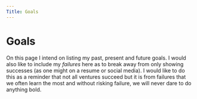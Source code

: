 ```yaml
---
Title: Goals
---
```


# Goals

On this page I intend on listing my past, present and future goals. I would also like to include my *failures* here as to break away from only showing successes (as one might on a resume or social media). I would like to do this as a reminder that not all ventures succeed but it is from failures that we often learn the most and without risking failure, we will never dare to do anything bold.

